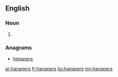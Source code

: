 ==English==

===Noun===
{{head|en|plural}}

# {{plural of|hanaper|lang=en}}

===Anagrams===
* [[heparans#English|heparans]]

[[ar:hanapers]]
[[fr:hanapers]]
[[ku:hanapers]]
[[my:hanapers]]